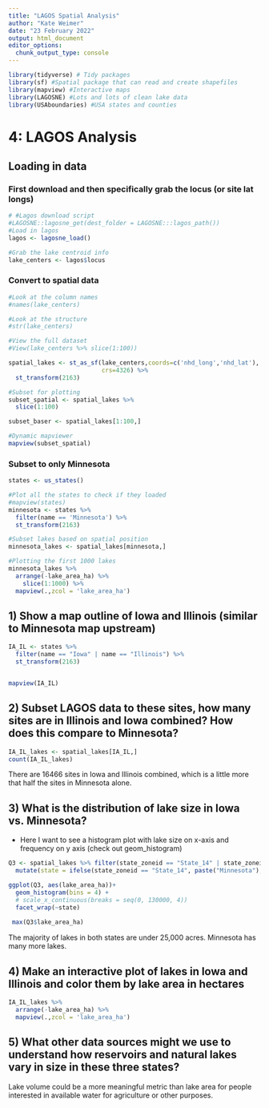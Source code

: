 ```yaml
---
title: "LAGOS Spatial Analysis"
author: "Kate Weimer"
date: "23 February 2022"
output: html_document
editor_options: 
  chunk_output_type: console
---
```




```r
library(tidyverse) # Tidy packages
library(sf) #Spatial package that can read and create shapefiles 
library(mapview) #Interactive maps
library(LAGOSNE) #Lots and lots of clean lake data
library(USAboundaries) #USA states and counties
```


# 4: LAGOS Analysis


## Loading in data


### First download and then specifically grab the locus (or site lat longs)

```r
# #Lagos download script
#LAGOSNE::lagosne_get(dest_folder = LAGOSNE:::lagos_path())
#Load in lagos
lagos <- lagosne_load()

#Grab the lake centroid info
lake_centers <- lagos$locus

```



### Convert to spatial data
```r
#Look at the column names
#names(lake_centers)

#Look at the structure
#str(lake_centers)

#View the full dataset
#View(lake_centers %>% slice(1:100))

spatial_lakes <- st_as_sf(lake_centers,coords=c('nhd_long','nhd_lat'),
                          crs=4326) %>%
  st_transform(2163)

#Subset for plotting
subset_spatial <- spatial_lakes %>%
  slice(1:100) 

subset_baser <- spatial_lakes[1:100,]

#Dynamic mapviewer
mapview(subset_spatial)

```


### Subset to only Minnesota

```r
states <- us_states()

#Plot all the states to check if they loaded
#mapview(states)
minnesota <- states %>%
  filter(name == 'Minnesota') %>%
  st_transform(2163)

#Subset lakes based on spatial position
minnesota_lakes <- spatial_lakes[minnesota,]

#Plotting the first 1000 lakes
minnesota_lakes %>%
  arrange(-lake_area_ha) %>%
    slice(1:1000) %>%
  mapview(.,zcol = 'lake_area_ha')
```



## 1) Show a map outline of Iowa and Illinois (similar to Minnesota map upstream)

```r
IA_IL <- states %>%
  filter(name == "Iowa" | name == "Illinois") %>%
  st_transform(2163)


mapview(IA_IL)
```



## 2) Subset LAGOS data to these sites, how many sites are in Illinois and Iowa combined? How does this compare to Minnesota?

```r
IA_IL_lakes <- spatial_lakes[IA_IL,]
count(IA_IL_lakes)
```

There are 16466 sites in Iowa and Illinois combined, which is a little more that half the sites in Minnesota alone. 


## 3) What is the distribution of lake size in Iowa vs. Minnesota?

- Here I want to see a histogram plot with lake size on x-axis and frequency on 
y axis (check out geom_histogram)


```r
Q3 <- spatial_lakes %>% filter(state_zoneid == "State_14" | state_zoneid == "State_13") %>% 
  mutate(state = ifelse(state_zoneid == "State_14", paste("Minnesota"), paste("Iowa")))

ggplot(Q3, aes(lake_area_ha))+
  geom_histogram(bins = 4) +
  # scale_x_continuous(breaks = seq(0, 130000, 4))
  facet_wrap(~state) 
  
 max(Q3$lake_area_ha)
```

The majority of lakes in both states are under 25,000 acres. Minnesota has many more lakes.  

## 4) Make an interactive plot of lakes in Iowa and Illinois and color them by lake area in hectares

```r
IA_IL_lakes %>%
  arrange(-lake_area_ha) %>%
  mapview(.,zcol = 'lake_area_ha')
```


## 5) What other data sources might we use to understand how reservoirs and natural lakes vary in size in these three states? 

Lake volume could be a more meaningful metric than lake area for people interested in available water for agriculture or other purposes. 
